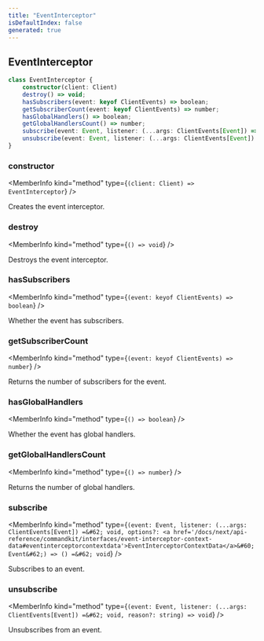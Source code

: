```yaml
---
title: "EventInterceptor"
isDefaultIndex: false
generated: true
---
```



<!-- This file was generated from the CommandKit source. Do not modify. Instead, re-run the "docgen" script -->


## EventInterceptor

<GenerationInfo sourceFile="packages/commandkit/src/components/common/EventInterceptor.ts" sourceLine="32" packageName="commandkit" />



```ts title="Signature"
class EventInterceptor {
    constructor(client: Client)
    destroy() => void;
    hasSubscribers(event: keyof ClientEvents) => boolean;
    getSubscriberCount(event: keyof ClientEvents) => number;
    hasGlobalHandlers() => boolean;
    getGlobalHandlersCount() => number;
    subscribe(event: Event, listener: (...args: ClientEvents[Event]) => void, options?: EventInterceptorContextData<Event>) => () => void;
    unsubscribe(event: Event, listener: (...args: ClientEvents[Event]) => void, reason?: string) => void;
}
```

<div className="members-wrapper">

### constructor

<MemberInfo kind="method" type={`(client: Client) => EventInterceptor`}   />

Creates the event interceptor.
### destroy

<MemberInfo kind="method" type={`() => void`}   />

Destroys the event interceptor.
### hasSubscribers

<MemberInfo kind="method" type={`(event: keyof ClientEvents) => boolean`}   />

Whether the event has subscribers.
### getSubscriberCount

<MemberInfo kind="method" type={`(event: keyof ClientEvents) => number`}   />

Returns the number of subscribers for the event.
### hasGlobalHandlers

<MemberInfo kind="method" type={`() => boolean`}   />

Whether the event has global handlers.
### getGlobalHandlersCount

<MemberInfo kind="method" type={`() => number`}   />

Returns the number of global handlers.
### subscribe

<MemberInfo kind="method" type={`(event: Event, listener: (...args: ClientEvents[Event]) =&#62; void, options?: <a href='/docs/next/api-reference/commandkit/interfaces/event-interceptor-context-data#eventinterceptorcontextdata'>EventInterceptorContextData</a>&#60;Event&#62;) => () =&#62; void`}   />

Subscribes to an event.
### unsubscribe

<MemberInfo kind="method" type={`(event: Event, listener: (...args: ClientEvents[Event]) =&#62; void, reason?: string) => void`}   />

Unsubscribes from an event.


</div>
